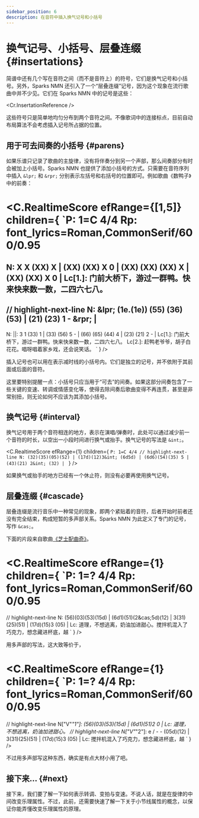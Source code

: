 ```yaml
---
sidebar_position: 6
description: 在音符中插入换气记号和小括号
---
```


# 换气记号、小括号、层叠连缀 {#insertations}

简谱中还有几个写在音符之间（而不是音符上）的符号，它们是换气记号和小括号。另外，Sparks NMN 还引入了一个“层叠连缀”记号，因为这个现象在流行歌曲中并不少见。它们在 Sparks NMN 中的记号是这些：

<Cr.InsertationReference />

这些符号只是简单地均匀分布到两个音符之间。不像歌词中的连接标点，目前自动布局算法不会考虑插入记号所占据的位置。

## 用于可去间奏的小括号 {#parens}

如果乐谱只记录了歌曲的主旋律，没有将伴奏分到另一个声部，那么间奏部分有时会被加上小括号。Sparks NMN 也提供了添加小括号的方式。只需要在音符序列中插入 `&lpr;` 和 `&rpr;` 分别表示左括号和右括号的位置即可。例如歌曲《数鸭子》中的前奏：

<C.RealtimeScore efRange={[1,5]} children={
`P: 1=C 4/4
Rp: font_lyrics=Roman,CommonSerif/600/0.95
===
N: X X (XX) X | (XX) (XX) X 0 | (XX) (XX) (XX) X | (XX) (XX) X 0 |
Lc[1.]: 门前大桥下，游过一群鸭。快来快来数一数，二四六七八。
---
// highlight-next-line
N: &lpr; (1e.(1e)) (55) (36) (53) | (21) (23) 1 - &rpr; |
---
N: ||: 3 1 (33) 1 | (33) (56) 5 - | (66) (65) (44) 4 | (23) (21) 2 - |
Lc[1.]: 门前大桥下，游过一群鸭。快来快来数一数，二四六七八。
Lc[2.]: 赶鸭老爷爷，胡子白花花。唱呀唱着家乡戏，还会说笑话。
`
} />

插入记号也可以用在表示减时线的小括号内。它们是独立的记号，并不依附于其前面或后面的音符。

这里要特别提醒一点：小括号只应当用于“可去”的间奏。如果这部分间奏包含了一些关键的变速、转调或情感变化等，使得去除间奏后歌曲变得不再连贯，甚至是非常别扭，则无论如何不应该为其添加小括号。

## 换气记号 {#interval}

换气记号用于两个音符相连的地方，表示在演唱/弹奏时，此处可以通过减少前一个音符的时长，以空出一小段时间进行换气或抬手。换气记号的写法是 `&int;`。

<C.RealtimeScore efRange={1} children={
`P: 1=C 4/4
// highlight-next-line
N: (32)(35)(05)(52) | (17d)(12)3&int; (6d5d) | (6d6)(54)(35) 5 | (43)(21) 2&int; (32) |
`
} />

如果换气或抬手的地方已经有一个休止符，则没有必要再使用换气记号。

## 层叠连缀 {#cascade}

层叠连缀是流行音乐中一种常见的现象，即两个紧贴着的音符，后者开始时前者还没有完全结束，构成短暂的多声部关系。Sparks NMN 为此定义了专门的记号，写作 `&cas;`。

下面的片段来自歌曲[《芝士配曲奇》](https://www.kuwo.cn/play_detail/162604893)。

<C.RealtimeScore efRange={1} children={
`P: 1=? 4/4
Rp: font_lyrics=Roman,CommonSerif/600/0.95
====
// highlight-next-line
N: (56)(03)(53)(15d) | (6d1)(51)(2&cas;5d)(12) | 3(31)(25)(51) | (17d)(15)3 (05) |
Lc: 道理，不想逃离，奶油加进甜心。搅拌机混入了巧克力，想念藏进杯底，越
`
} />

用多声部的写法，这大致等价于，

<C.RealtimeScore efRange={1} children={
`P: 1=? 4/4
Rp: font_lyrics=Roman,CommonSerif/600/0.95
====
// highlight-next-line
N["V"_"1"]: (56)(03)(53)(15d) | (6d1)(51)2 0 |
Lc: 道理，不想逃离，奶油加进甜心。
// highlight-next-line
N["V"_"2"]: e / - - (05d)(12) | 3(31)(25)(51) | (17d)(15)3 (05) |
Lc: 搅拌机混入了巧克力，想念藏进杯底，越
`
} />

不过用多声部写这种东西，确实是有点大材小用了吧。

## 接下来... {#next}

接下来，我们要了解一下如何表示转调、变拍与变速。不说人话，就是在旋律的中间改变乐理属性。不过，此前，还需要快速了解一下关于小节线属性的概念，以保证你能弄懂改变乐理属性的原理。
